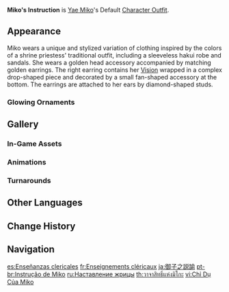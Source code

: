 {{Outfit Infobox
|id           = 205800
|image        = <gallery>
Character Yae Miko Full Wish.png|Wish
Character Yae Miko Game.png|In-Game
</gallery>
|character    = Yae Miko
|type         = Default
|description  = Yae Miko's outfit. A shrine maiden uniform that declares her lofty position as the Guuji of the [[Grand Narukami Shrine (Faction)|Grand Narukami Shrine]] to all. May the lovely sight of her in that dress remain forever, just as the [[Sacred Sakura]] emblazoned upon her pure white skirt, which will never wilt away.
|obtain       = Unlocked upon obtaining character
}}
'''Miko's Instruction''' is [[Yae Miko]]'s Default [[Character Outfit]].

==Appearance==
Miko wears a unique and stylized variation of clothing inspired by the colors of a shrine priestess' traditional outfit, including a sleeveless hakui robe and sandals. She wears a golden head accessory accompanied by matching golden earrings. The right earring contains her {{Electro}} [[Vision]] wrapped in a complex drop-shaped piece and decorated by a small fan-shaped accessory at the bottom. The earrings are attached to her ears by diamond-shaped studs.

===Glowing Ornaments===
{{Glowing Ornament Info|outfit=Miko's Instruction|ornaments=the purple gem in her other earring}}

==Gallery==
===In-Game Assets===
{{Assets/Outfit|Miko's Instruction|nomain=1}}

===Animations===
{{Preview/CharacterAnimations|Yae Miko|nocaption=1}}

===Turnarounds===
{{Turnarounds}}

==Other Languages==
{{Other Languages
|en      = Miko's Instruction
|zhs     = 御子之谕
|zhs_rm  = Yùzǐ zhī Yù
|zht     = 御子之諭
|zht_rm  = Yùzǐ zhī Yù
|zh_tl   = Miko's Instruction
|ja      = 御子之説諭
|ja_rm   = Miko no Setsuyu
|ja_tl   = Miko's Convincing
|ko      = 미코의 말씀
|ko_rm   = Miko-ui Malsseum
|ko_tl   = Miko's Words
|es      = Enseñanzas clericales
|es_tl   = Clerical Teachings
|fr      = Enseignements cléricaux
|fr_tl   = Clerical Teachings
|ru      = Наставление жрицы
|ru_tl   = Priestess' Instruction
|th      = วาจาสิทธิ์แห่งมิโกะ
|th_rm   = Wacha Sit Haeng Miko
|th_tl   = Divine Words of Miko
|vi      = Chỉ Dụ Của Miko
|vi_tl   = Miko's Edict
|de      = Mikos Anweisung
|de_tl   = Miko's Instruction
|id      = Miko's Instruction
|pt      = Instrução de Miko
|pt_tl   = Miko's Instruction
|tr      = Miko'nun Öğretileri
|tr_tl   = Miko's Teachings
|it      = Comando di Miko
|it_tl   = Miko's Command
}}

==Change History==
{{Change History|2.5}}

==Navigation==
{{Dressing Room Navbox|type=outfit}}

[[es:Enseñanzas clericales]]
[[fr:Enseignements cléricaux]]
[[ja:御子之説諭]]
[[pt-br:Instrução de Miko]]
[[ru:Наставление жрицы]]
[[th:วาจาสิทธิ์แห่งมิโกะ]]
[[vi:Chỉ Dụ Của Miko]]